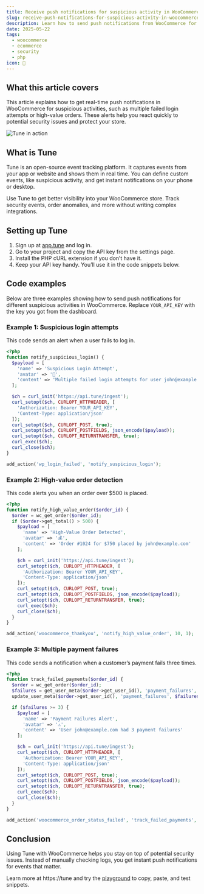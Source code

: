 ```yaml
---
title: Receive push notifications for suspicious activity in WooCommerce
slug: receive-push-notifications-for-suspicious-activity-in-woocommerce
description: Learn how to send push notifications from WooCommerce for suspicious activities using Tune’s event tracking to get real-time alerts.
date: 2025-05-22
tags:
  - woocommerce
  - ecommerce
  - security
  - php
icon: 🚨
---
```


## What this article covers

This article explains how to get real-time push notifications in WooCommerce for suspicious activities, such as multiple failed login attempts or high-value orders.
These alerts help you react quickly to potential security issues and protect your store.

![Tune in action](https://tune/images/pitch/ops_insitu.jpg)

## What is Tune

Tune is an open-source event tracking platform. It captures events from your app or website and shows them in real time.
You can define custom events, like suspicious activity, and get instant notifications on your phone or desktop.

Use Tune to get better visibility into your WooCommerce store. Track security events, order anomalies, and more without writing complex integrations.

## Setting up Tune

1. Sign up at [app.tune](https://app.tune) and log in.
2. Go to your project and copy the API key from the settings page.
3. Install the PHP cURL extension if you don’t have it.
4. Keep your API key handy. You’ll use it in the code snippets below.

## Code examples

Below are three examples showing how to send push notifications for different suspicious activities in WooCommerce. Replace `YOUR_API_KEY` with the key you got from the dashboard.

### Example 1: Suspicious login attempts

This code sends an alert when a user fails to log in.

```php
<?php
function notify_suspicious_login() {
  $payload = [
    'name' => 'Suspicious Login Attempt',
    'avatar' => '🚨',
    'content' => 'Multiple failed login attempts for user john@example.com'
  ];

  $ch = curl_init('https://api.tune/ingest');
  curl_setopt($ch, CURLOPT_HTTPHEADER, [
    'Authorization: Bearer YOUR_API_KEY',
    'Content-Type: application/json'
  ]);
  curl_setopt($ch, CURLOPT_POST, true);
  curl_setopt($ch, CURLOPT_POSTFIELDS, json_encode($payload));
  curl_setopt($ch, CURLOPT_RETURNTRANSFER, true);
  curl_exec($ch);
  curl_close($ch);
}

add_action('wp_login_failed', 'notify_suspicious_login');
```

### Example 2: High-value order detection

This code alerts you when an order over $500 is placed.

```php
<?php
function notify_high_value_order($order_id) {
  $order = wc_get_order($order_id);
  if ($order->get_total() > 500) {
    $payload = [
      'name' => 'High-Value Order Detected',
      'avatar' => '💰',
      'content' => 'Order #1024 for $750 placed by john@example.com'
    ];

    $ch = curl_init('https://api.tune/ingest');
    curl_setopt($ch, CURLOPT_HTTPHEADER, [
      'Authorization: Bearer YOUR_API_KEY',
      'Content-Type: application/json'
    ]);
    curl_setopt($ch, CURLOPT_POST, true);
    curl_setopt($ch, CURLOPT_POSTFIELDS, json_encode($payload));
    curl_setopt($ch, CURLOPT_RETURNTRANSFER, true);
    curl_exec($ch);
    curl_close($ch);
  }
}

add_action('woocommerce_thankyou', 'notify_high_value_order', 10, 1);
```

### Example 3: Multiple payment failures

This code sends a notification when a customer’s payment fails three times.

```php
<?php
function track_failed_payments($order_id) {
  $order = wc_get_order($order_id);
  $failures = get_user_meta($order->get_user_id(), 'payment_failures', true) + 1;
  update_user_meta($order->get_user_id(), 'payment_failures', $failures);

  if ($failures >= 3) {
    $payload = [
      'name' => 'Payment Failures Alert',
      'avatar' => '⚠️',
      'content' => 'User john@example.com had 3 payment failures'
    ];

    $ch = curl_init('https://api.tune/ingest');
    curl_setopt($ch, CURLOPT_HTTPHEADER, [
      'Authorization: Bearer YOUR_API_KEY',
      'Content-Type: application/json'
    ]);
    curl_setopt($ch, CURLOPT_POST, true);
    curl_setopt($ch, CURLOPT_POSTFIELDS, json_encode($payload));
    curl_setopt($ch, CURLOPT_RETURNTRANSFER, true);
    curl_exec($ch);
    curl_close($ch);
  }
}

add_action('woocommerce_order_status_failed', 'track_failed_payments', 10, 1);
```

## Conclusion

Using Tune with WooCommerce helps you stay on top of potential security issues.
Instead of manually checking logs, you get instant push notifications for events that matter.

Learn more at https://tune and try the [playground](https://tune/playground) to copy, paste, and test snippets.